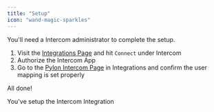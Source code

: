```yaml
---
title: "Setup"
icon: "wand-magic-sparkles"
---
```


<Note>You'll need a Intercom administrator to complete the setup.</Note>

1. Visit the [Integrations Page](https://app.usepylon.com/integrations) and hit
   `Connect` under Intercom
2. Authorize the Intercom App
3. Go to the
   [Pylon Intercom Page](https://app.usepylon.com/integrations/intercom) in
   Integrations and confirm the user mapping is set properly

All done!

<Check>You've setup the Intercom Integration</Check>
